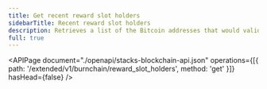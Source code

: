 ```yaml
---
title: Get recent reward slot holders
sidebarTitle: Recent reward slot holders
description: Retrieves a list of the Bitcoin addresses that would validly receive Proof-of-Transfer commitments.
full: true
---
```


<APIPage
  document="./openapi/stacks-blockchain-api.json"
  operations={[{ path: '/extended/v1/burnchain/reward_slot_holders', method: 'get' }]}
  hasHead={false}
/>
